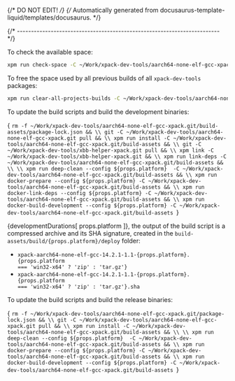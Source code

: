 {/* DO NOT EDIT! */}
{/* Automatically generated from docusaurus-template-liquid/templates/docusaurus. */}




{/* ------------------------------------------------------------------------ */}

To check the available space:

```sh
xpm run check-space -C ~/Work/xpack-dev-tools/aarch64-none-elf-gcc-xpack.git/build-assets
```

To free the space used by all previous builds of all `xpack-dev-tools` packages:

```sh
xpm run clear-all-projects-builds -C ~/Work/xpack-dev-tools/aarch64-none-elf-gcc-xpack.git/build-assets
```

To update the build scripts and build the development binaries:

<CodeBlock language="sh"> {
`rm -f ~/Work/xpack-dev-tools/aarch64-none-elf-gcc-xpack.git/build-assets/package-lock.json && \\
git -C ~/Work/xpack-dev-tools/aarch64-none-elf-gcc-xpack.git pull && \\
xpm run install -C ~/Work/xpack-dev-tools/aarch64-none-elf-gcc-xpack.git/build-assets && \\
git -C ~/Work/xpack-dev-tools/xbb-helper-xpack.git pull && \\
xpm link -C ~/Work/xpack-dev-tools/xbb-helper-xpack.git && \\
xpm run link-deps -C ~/Work/xpack-dev-tools/aarch64-none-elf-gcc-xpack.git/build-assets && \\
\\
xpm run deep-clean --config ${props.platform}  -C ~/Work/xpack-dev-tools/aarch64-none-elf-gcc-xpack.git/build-assets && \\
xpm run docker-prepare --config ${props.platform} -C ~/Work/xpack-dev-tools/aarch64-none-elf-gcc-xpack.git/build-assets && \\
xpm run docker-link-deps --config ${props.platform} -C ~/Work/xpack-dev-tools/aarch64-none-elf-gcc-xpack.git/build-assets && \\
xpm run docker-build-development --config ${props.platform} -C ~/Work/xpack-dev-tools/aarch64-none-elf-gcc-xpack.git/build-assets
`} </CodeBlock>

{developmentDurations[ props.platform ]}, the output of the build script is a compressed
archive and its SHA signature, created in
the <code>build-assets/build/{props.platform}/deploy</code> folder:

- <code>xpack-aarch64-none-elf-gcc-14.2.1-1.1-{props.platform}.{props.platform === 'win32-x64' ? 'zip' : 'tar.gz'}</code>
- <code>xpack-aarch64-none-elf-gcc-14.2.1-1.1-{props.platform}.{props.platform === 'win32-x64' ? 'zip' : 'tar.gz'}.sha</code>

To update the build scripts and build the release binaries:

<CodeBlock language="sh"> {
`rm -f ~/Work/xpack-dev-tools/aarch64-none-elf-gcc-xpack.git/package-lock.json && \\
git -C ~/Work/xpack-dev-tools/aarch64-none-elf-gcc-xpack.git pull && \\
xpm run install -C ~/Work/xpack-dev-tools/aarch64-none-elf-gcc-xpack.git/build-assets && \\
\\
xpm run deep-clean --config ${props.platform}  -C ~/Work/xpack-dev-tools/aarch64-none-elf-gcc-xpack.git/build-assets && \\
xpm run docker-prepare --config ${props.platform} -C ~/Work/xpack-dev-tools/aarch64-none-elf-gcc-xpack.git/build-assets && \\
xpm run docker-build-development --config ${props.platform} -C ~/Work/xpack-dev-tools/aarch64-none-elf-gcc-xpack.git/build-assets
`} </CodeBlock>
